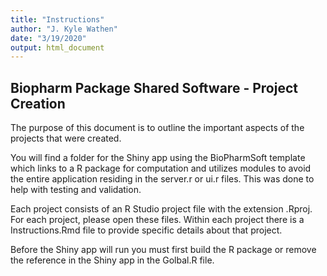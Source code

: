 ```yaml
---
title: "Instructions"
author: "J. Kyle Wathen"
date: "3/19/2020"
output: html_document
---
```

## Biopharm Package Shared Software - Project Creation
The purpose of this document is to outline the important aspects of the projects that were created.  

You will find a folder for the Shiny app using the BioPharmSoft template which links to a R package for computation and utilizes modules to avoid the entire application residing in the server.r or ui.r files.  This was done to help with testing and validation.  

Each project consists of an R Studio project file with the extension .Rproj.  For each project, please open these files. Within each project there is a Instructions.Rmd file to provide specific details about that project. 

Before the Shiny app will run you must first build the R package or remove the reference in the Shiny app in the Golbal.R file. 
